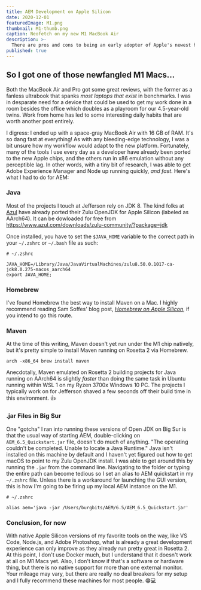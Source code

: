 ```yaml
---
title: AEM Development on Apple Silicon
date: 2020-12-01
featuredImage: M1.png
thumbnail: M1-thumb.png
caption: Neofetch on my new M1 MacBook Air
description: >-
  There are pros and cons to being an early adopter of Apple's newest hardware, but there are mostly pros, even if you opt for the M1 MacBook Air.
published: true
---
```


## So I got one of those newfangled M1 Macs...

Both the MacBook Air and Pro got some great reviews, with the former as a fanless ultrabook that spanks _most laptops that exist_ in benchmarks. I was in desparate need for a device that could be used to get my work done in a room besides the office which doubles as a playroom for our 4.5-year-old twins. Work from home has led to some interesting daily habits that are worth another post entirely. 

I digress: I ended up with a space-gray MacBook Air with 16 GB of RAM. It's so dang fast at everything! As with any bleeding-edge technology, I was a bit unsure how my workflow would adapt to the new platform. Fortunately, many of the tools I use every day as a developer have already been ported to the new Apple chips, and the others run in x86 emulation without any perceptible lag. In other words, with a tiny bit of research, I was able to get Adobe Experience Manager and Node up running quickly, _and fast_. Here's what I had to do for AEM:

### Java
Most of the projects I touch at Jefferson rely on JDK 8. The kind folks at [Azul](https://www.azul.com) have already ported their Zulu OpenJDK for Apple Silicon (labeled as AArch64). It can be dowloaded for free from https://www.azul.com/downloads/zulu-community/?package=jdk

Once installed, you have to set the `$JAVA_HOME` variable to the correct path in your `~/.zshrc` or `~/.bash` file as such:

```shell
# ~/.zshrc

JAVA_HOME=/Library/Java/JavaVirtualMachines/zulu8.50.0.1017-ca-jdk8.0.275-macos_aarch64
export JAVA_HOME;
```
### Homebrew
I've found Homebrew the best way to install Maven on a Mac. I highly recommend reading Sam Soffes' blog post, _[Homebrew on Apple Silicon](https://soffes.blog/homebrew-on-apple-silicon)_, if you intend to go this route.

### Maven
At the time of this writing, Maven doesn't yet run under the M1 chip natively, but it's pretty simple to install Maven running on Rosetta 2 via Homebrew. 
```console
arch -x86_64 brew install maven
```
Anecdotally, Maven emulated on Rosetta 2 building projects for Java running on AArch64 is slightly _faster_ than doing the same task in Ubuntu running within WSL 1 on my Ryzen 3700x Windows 10 PC. The projects I typically work on for Jefferson shaved a few seconds off their build time in this environment. 👍

### .jar Files in Big Sur

One "gotcha" I ran into running these versions of Open JDK on Big Sur is that the usual way of starting AEM, double-clicking on `AEM_6.5_Quickstart.jar` file, doesn't do much of anything. "The operating couldn't be completed. Unable to locate a Java Runtime." Java isn't installed on this machine by default and I haven't yet figured out how to get macOS to point to my Zulu OpenJDK install. I was able to get around this by running the `.jar` from the command line. Navigating to the folder or typing the entire path can become tedious so I set an alias to AEM quickstart in my `~/.zshrc` file. Unless there is a workaround for launching the GUI version, this is how I'm going to be firing up my local AEM instance on the M1.
```shell
# ~/.zshrc

alias aem='java -jar /Users/burgbits/AEM/6.5/AEM_6.5_Quickstart.jar'
```

### Conclusion, for now
With native Apple Silicon versions of my favorite tools on the way, like VS Code, Node.js, and Adobe Photoshop, what is already a great development experience can only improve as they already run pretty great in Rosetta 2. At this point, I don't use Docker much, but I understand that it doesn't work at all on M1 Macs yet. Also, I don't know if that's a software or hardware thing, but there is no native support for more than one external monitor. Your mileage may vary, but there are really no deal breakers for my setup and I fully recommend these machines for most people. 😁💻